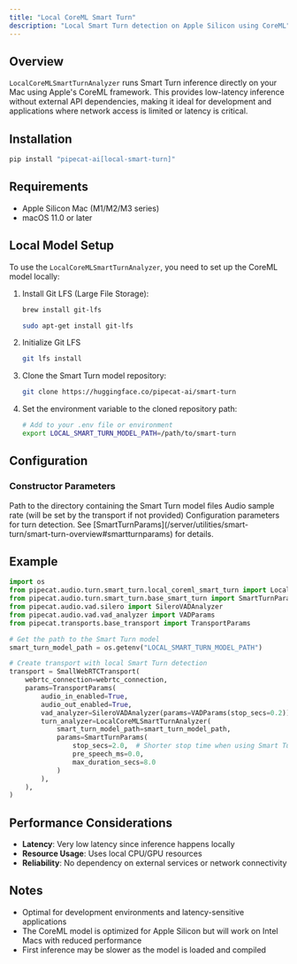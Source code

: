 ```yaml
---
title: "Local CoreML Smart Turn"
description: "Local Smart Turn detection on Apple Silicon using CoreML"
---
```


## Overview

`LocalCoreMLSmartTurnAnalyzer` runs Smart Turn inference directly on your Mac using Apple's CoreML framework. This provides low-latency inference without external API dependencies, making it ideal for development and applications where network access is limited or latency is critical.

## Installation

```bash
pip install "pipecat-ai[local-smart-turn]"
```

## Requirements

- Apple Silicon Mac (M1/M2/M3 series)
- macOS 11.0 or later

## Local Model Setup

To use the `LocalCoreMLSmartTurnAnalyzer`, you need to set up the CoreML model locally:

1. Install Git LFS (Large File Storage):

   <CodeGroup>

   ```bash macOS
   brew install git-lfs
   ```

   ```bash Ubuntu/Debian
   sudo apt-get install git-lfs
   ```

   </CodeGroup>

2. Initialize Git LFS

   ```bash
   git lfs install
   ```

3. Clone the Smart Turn model repository:

   ```bash
   git clone https://huggingface.co/pipecat-ai/smart-turn
   ```

4. Set the environment variable to the cloned repository path:

   ```bash
   # Add to your .env file or environment
   export LOCAL_SMART_TURN_MODEL_PATH=/path/to/smart-turn
   ```

## Configuration

### Constructor Parameters

<ParamField path="smart_turn_model_path" type="str" required>
  Path to the directory containing the Smart Turn model files
</ParamField>

<ParamField path="sample_rate" type="Optional[int]" default="None">
  Audio sample rate (will be set by the transport if not provided)
</ParamField>

<ParamField path="params" type="SmartTurnParams" default="SmartTurnParams()">
  Configuration parameters for turn detection. See
  [SmartTurnParams](/server/utilities/smart-turn/smart-turn-overview#smartturnparams)
  for details.
</ParamField>

## Example

```python
import os
from pipecat.audio.turn.smart_turn.local_coreml_smart_turn import LocalCoreMLSmartTurnAnalyzer
from pipecat.audio.turn.smart_turn.base_smart_turn import SmartTurnParams
from pipecat.audio.vad.silero import SileroVADAnalyzer
from pipecat.audio.vad.vad_analyzer import VADParams
from pipecat.transports.base_transport import TransportParams

# Get the path to the Smart Turn model
smart_turn_model_path = os.getenv("LOCAL_SMART_TURN_MODEL_PATH")

# Create transport with local Smart Turn detection
transport = SmallWebRTCTransport(
    webrtc_connection=webrtc_connection,
    params=TransportParams(
        audio_in_enabled=True,
        audio_out_enabled=True,
        vad_analyzer=SileroVADAnalyzer(params=VADParams(stop_secs=0.2)),
        turn_analyzer=LocalCoreMLSmartTurnAnalyzer(
            smart_turn_model_path=smart_turn_model_path,
            params=SmartTurnParams(
                stop_secs=2.0,  # Shorter stop time when using Smart Turn
                pre_speech_ms=0.0,
                max_duration_secs=8.0
            )
        ),
    ),
)
```

## Performance Considerations

- **Latency**: Very low latency since inference happens locally
- **Resource Usage**: Uses local CPU/GPU resources
- **Reliability**: No dependency on external services or network connectivity

## Notes

- Optimal for development environments and latency-sensitive applications
- The CoreML model is optimized for Apple Silicon but will work on Intel Macs with reduced performance
- First inference may be slower as the model is loaded and compiled
